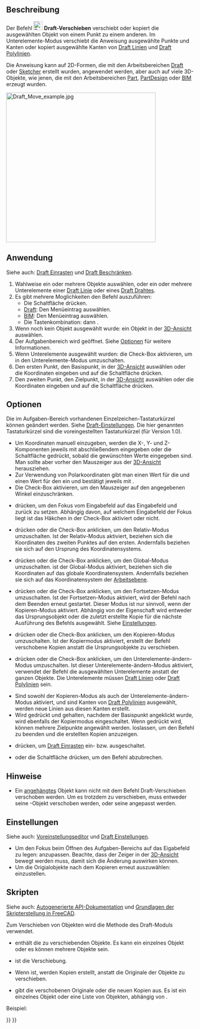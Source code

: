 <languages/>

{{Docnav/de
|[[Draft_AnnotationStyleEditor/de|AnnotationStyleEditor]]
|[[Draft_Rotate/de|Drehen]]
|[[Draft_Workbench/de|Draft]]
|IconL=Draft_AnnotationStyleEditor.svg
|IconR=Draft_Rotate.svg
|IconC=Workbench_Draft.svg
}}

{{GuiCommand/de
|Name=Draft Move
|Name/de=Draft Verschieben
|MenuLocation=Änderung → Verschieben<br>Bearbeiten → Verschieben
|Workbenches=[[Draft_Workbench/de|Draft]], [[BIM_Workbench/de|BIM]]
|Shortcut={{KEY|M}}{{KEY|V}}
|Version=0.7
|SeeAlso=[[Draft_SubelementHighlight/de|Draft UnterelementHervorheben]]
}}

<span id="Description"></span>
==Beschreibung==

Der Befehl [[Image:Draft_Move.svg|24px]] '''Draft-Verschieben''' verschiebt oder kopiert die ausgewählten Objekt von einem Punkt zu einem anderen. Im Unterelemente-Modus verschiebt die Anweisung ausgewählte Punkte und Kanten oder kopiert ausgewählte Kanten von [[Draft_Line/de|Draft Linien]] und [[Draft_Wire/de|Draft Polylinien]].

Die Anweisung kann auf 2D-Formen, die mit den Arbeitsbereichen [[Draft Workbench/de|Draft]] oder [[Sketcher Workbench/de|Sketcher]] erstellt wurden, angewendet werden, aber auch auf viele 3D-Objekte, wie jenen, die mit den Arbeitsbereichen [[Part_Workbench/de|Part]], [[PartDesign_Workbench/de|PartDesign]] oder [[BIM_Workbench/de|BIM]] erzeugt wurden.

[[Image:Draft_Move_example.jpg|400px]]
{{Caption|Verschieben eines Objekts von einem Punkt zu einem anderen Punkt}}

<span id="Usage"></span>
==Anwendung==

Siehe auch: [[Draft_Snap/de|Draft Einrasten]] und [[Draft_Constrain/de|Draft Beschränken]].

# Wahlweise ein oder mehrere Objekte auswählen, oder ein oder mehrere Unterelemente einer [[Draft_Line/de|Draft Linie]] oder eines [[Draft_Wire/de|Draft Drahtes]].
# Es gibt mehrere Moglichkeiten den Befehl auszuführen:
#* Die Schaltfläche {{Button|[[Image:Draft_Move.svg|16px]] [[Draft_Move/de|Verschieben]]}} drücken.
#* [[Draft_Workbench/de|Draft]]: Den Menüeintrag {{MenuCommand|Änderung → [[Image:Draft_Move.svg|16px]] Verschieben}} auswählen.
#* [[BIM_Workbench/de|BIM]]: Den Menüeintrag {{MenuCommand|Bearbeiten → [[Image:Draft_Move.svg|16px]] Verschieben}} auswählen.
#* Die Tastenkombination: {{KEY|M}} dann {{KEY|V}}.
# Wenn noch kein Objekt ausgewählt wurde: ein Objekt in der [[3D_view/de|3D-Ansicht]] auswählen.
# Der Aufgabenbereich {{MenuCommand|Verschieben}} wird geöffnet. Siehe [[#Optionen|Optionen]] für weitere Informationen.
# Wenn Unterelemente ausgewählt wurden: die Check-Box {{MenuCommand|Unterelemente ändern}} aktivieren, um in den Unterelemente-Modus umzuschalten.
# Den ersten Punkt, den Basispunkt, in der [[3D_view/de|3D-Ansicht]] auswählen oder die Koordinaten eingeben und auf die Schaltfläche {{Button|[[Image:Draft_AddPoint.svg|16px]] Punkt eingeben}} drücken.
# Den zweiten Punkt, den Zielpunkt, in der [[3D_view/de|3D-Ansicht]] auswählen oder die Koordinaten eingeben und auf die Schaltfläche {{Button|[[Image:Draft_AddPoint.svg|16px]] Punkt eingeben}} drücken.

<span id="Options"></span>
==Optionen==

Die im Aufgaben-Bereich vorhandenen Einzelzeichen-Tastaturkürzel können geändert werden. Siehe [[Draft_Preferences/de|Draft-Einstellungen]]. Die hier genannten Tastaturkürzel sind die voreingestellten Tastaturkürzel (für Version 1.0).

* Um Koordinaten manuell einzugeben, werden die X-, Y- und Z-Komponenten jeweils mit abschließendem {{KEY|Enter}} eingegeben oder die Schaltfläche {{Button|[[Image:Draft_AddPoint.svg|16px]] Punkt eingeben}} gedrückt, sobald die gewünschten Werte eingegeben sind. Man sollte aber vorher den Mauszeiger aus der [[3D_view|3D-Ansicht]] herausziehen.
* Zur Verwendung von Polarkoordinaten gibt man einen Wert für die {{MenuCommand|Länge}} und einen Wert für den {{MenuCommand|Winkel}} ein und bestätigt jeweils mit {{KEY|Enter}}.
* Die Check-Box {{MenuCommand|Winkel}} aktivieren, um den Mauszeiger auf den angegebenen Winkel einzuschränken.
* {{KEY|L}} drücken, um den Fokus vom Eingabefeld {{MenuCommand|X}} auf das Eingabefeld {{MenuCommand|Länge}} und zurück zu setzen. Abhängig davon, auf welchem Eingabefeld der Fokus liegt ist das Häkchen in der Check-Box {{MenuCommand|Winkel}} aktiviert oder nicht.
* {{KEY|R}} drücken oder die Check-Box {{MenuCommand|Relativ}} anklicken, um den Relativ-Modus umzuschalten. Ist der Relativ-Modus aktiviert, beziehen sich die Koordinaten des zweiten Punktes auf den ersten. Andernfalls beziehen sie sich auf den Ursprung des Koordinatensystems.
* {{KEY|G}} drücken oder die Check-Box {{MenuCommand|Global}} anklicken, um den Global-Modus umzuschalten. ist der Global-Modus aktiviert, beziehen sich die Koordinaten auf das globale Koordinatensystem. Andernfalls beziehen sie sich auf das Koordinatensystem der [[Draft_SelectPlane/de|Arbeitsebene]].
* {{KEY|N}} drücken oder die Check-Box {{MenuCommand|Fortsetzen}} anklicken, um den Fortsetzen-Modus umzuschalten. Ist der Fortsetzen-Modus aktiviert, wird der Befehl nach dem Beenden erneut gestartet. Dieser Modus ist nur sinnvoll, wenn der Kopieren-Modus aktiviert. Abhängig von der Eigenschaft {{MenuCommand|Wähle ursprüngliche Objekte nach dem Kopieren aus}} wird entweder das Ursprungsobjekt oder die zuletzt erstellte Kopie für die nächste Ausführung des Befehls ausgewählt. Siehe [[#Einstellungen|Einstellungen]].
* {{KEY|C}} drücken oder die Check-Box {{MenuCommand|Kopieren}} anklicken, um den Kopieren-Modus umzuschalten. Ist der Kopiermodus aktiviert, erstellt der Befehl verschobene Kopien anstatt die Ursprungsobjekte zu verschieben.
* {{KEY|B}} drücken oder die Check-Box {{MenuCommand|Subelemente ändern}} anklicken, um den Unterelemente-ändern-Modus umzuschalten. Ist dieser Unterelemente-ändern-Modus aktiviert, verwendet der Befehl die ausgewählten Unterelemente anstatt der ganzen Objekte. Die Unterelemente müssen [[Draft_Line/de|Draft Linien]] oder [[Draft_Wire/de|Draft Polylinien]] sein.
* Sind sowohl der Kopieren-Modus als auch der Unterelemente-ändern-Modus aktiviert, und sind Kanten von [[Draft_Wire|Draft Polylinien]] ausgewählt, werden neue Linien aus diesen Kanten erstellt.
* Wird {{KEY|Alt}} gedrückt und gehalten, nachdem der Basispunkt angeklickt wurde, wird ebenfalls der Kopiermodus eingeschaltet. Wenn {{KEY|Alt}} gedrückt wird, können mehrere Zielpunkte angewählt werden.  {{KEY|Alt}} loslassen, um den Befehl zu beenden und die erstellten Kopien anzuzeigen.
* {{KEY|S}} drücken, um [[Draft_Snap/de|Draft Einrasten]] ein- bzw. ausgeschaltet.
* {{KEY|Esc}} oder die Schaltfläche {{Button|Schließen}} drücken, um den Befehl abzubrechen.

<span id="Notes"></span>
==Hinweise==

* Ein [[Part_EditAttachment/de|angehängtes]] Objekt kann nicht mit dem Befehl Draft-Verschieben verschoben werden. Um es trotzdem zu verschieben, muss entweder seine {{PropertyData/de|Support}}-Objekt verschoben werden, oder seine {{PropertyData/de|Attachment Offset}} angepasst werden.

<span id="Preferences"></span>
==Einstellungen==

Siehe auch: [[Preferences_Editor/de|Voreinstellungseditor]] und [[Draft_Preferences/de|Draft Einstellungen]].

* Um den Fokus beim Öffnen des Aufgaben-Bereichs auf das Eigabefeld {{MenuCommand|Länge}} zu legen: {{MenuCommand|Bearbeiten → Eigenschaften... → Draft → Allgemein → Fokusierung auf Länge statt auf X-Koordinate setzen}} anzupassen. Beachte, dass der Zeiger in der [[3D_view/de|3D-Ansicht]] bewegt werden muss, damit sich die Änderung auswirken können.
* Um die Origialobjekte nach dem Kopieren erneut auszuwählen: {{MenuCommand|Bearbeiten → Eigenschaften... → Draft → Allgemein → Wähle ursprüngliche Objekte nach dem Kopieren aus}} einzustellen.

<span id="Scripting"></span>
==Skripten==

Siehe auch: [https://freecad.github.io/SourceDoc/ Autogenerierte API-Dokumentation] und [[FreeCAD_Scripting_Basics/de|Grundlagen der Skripterstellung in FreeCAD]].

Zum Verschieben von Objekten wird die Methode {{incode|move}} des Draft-Moduls verwendet.

{{Code|code=
moved_list = move(objectslist, vector, copy=False)
}}

* {{incode|objectslist}} enthält die zu verschiebenden Objekte. Es kann ein einzelnes Objekt oder es können  mehrere Objekte sein.
* {{incode|vector}} ist die Verschiebung.
* Wenn {{incode|copy}} {{incode|True}} ist, werden Kopien erstellt, anstatt die Originale der Objekte zu verschieben.
* {{incode|moved_list}} gibt die verschobenen Originale oder die neuen Kopien aus. Es ist ein einzelnes Objekt oder eine Liste von Objekten, abhängig von {{incode|objectslist}}.

Beispiel:

{{Code|code=
import FreeCAD as App
import Draft

doc = App.newDocument()

polygon1 = Draft.make_polygon(5, radius=1000)
polygon2 = Draft.make_polygon(3, radius=500)
polygon3 = Draft.make_polygon(6, radius=220)

Draft.move(polygon1, App.Vector(500, 500, 0))
Draft.move(polygon1, App.Vector(500, 500, 0))
Draft.move(polygon2, App.Vector(1000, -1000, 0))
Draft.move(polygon3, App.Vector(-500, -500, 0))

list1 = [polygon1, polygon2, polygon3]

vector = App.Vector(-2000, -2000, 0)
list2 = Draft.move(list1, vector, copy=True)
list3 = Draft.move(list1, -2*vector, copy=True)

doc.recompute()
}}


{{Docnav/de
|[[Draft_AnnotationStyleEditor/de|AnnotationStyleEditor]]
|[[Draft_Rotate/de|Drehen]]
|[[Draft_Workbench/de|Draft]]
|IconL=Draft_AnnotationStyleEditor.svg
|IconR=Draft_Rotate.svg
|IconC=Workbench_Draft.svg
}}

{{Draft Tools navi{{#translation:}}}}
{{Userdocnavi{{#translation:}}}}